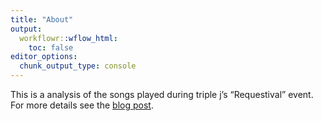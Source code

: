 ```yaml
---
title: "About"
output:
  workflowr::wflow_html:
    toc: false
editor_options:
  chunk_output_type: console
---
```


This is a analysis of the songs played during triple j's "Requestival" event.
For more details see the [blog post][blogpost].

[blogpost]: https://lazappi.id.au/post/2020-07-11-requestival/
